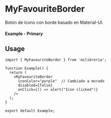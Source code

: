 
<Meta of={MyFavouriteBorderStories} title="MyFavouriteBorder" />

# MyFavouriteBorder

Botón de ícono con borde basado en Material-UI.

#### Example - Primary

<Canvas of={MyFavouriteBorderStories.Primary} />

## Usage

```tsx
import { MyFavouriteBorder } from 'milibreria';

function Example() {
  return (
    <MyFavouriteBorder
      iconColor="purple"  // Cambiado a morado
      disabled={false}
      onClick={() => alert("Icon clicked")}
    />
  );
}

export default Example;
 